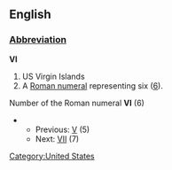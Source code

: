 ==English==
[[Category:United States]]
===[[Wiktionary:List of acronyms and abbreviations|Abbreviation]]===
'''VI'''
#US Virgin Islands
#A [[Roman numeral]] representing six ([[six|6]]).
Number of the Roman numeral '''VI''' (6)
**Previous: [[V]] (5)
**Next: [[VII]] (7)